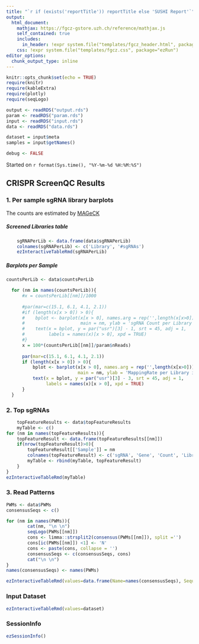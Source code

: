 ```yaml
---
title: "`r if (exists('reportTitle')) reportTitle else 'SUSHI Report'`"
output: 
  html_document:
    mathjax: https://fgcz-gstore.uzh.ch/reference/mathjax.js
    self_contained: true
    includes:
      in_header: !expr system.file("templates/fgcz_header.html", package="ezRun")
    css: !expr system.file("templates/fgcz.css", package="ezRun")
editor_options: 
  chunk_output_type: inline
---
```



```r
knitr::opts_chunk$set(echo = TRUE)
require(knitr)
require(kableExtra)
require(plotly)
require(seqLogo)

output <- readRDS("output.rds")
param <- readRDS("param.rds")
input <- readRDS("input.rds")
data <- readRDS("data.rds")

dataset = input$meta
samples = input$getNames()

debug <- FALSE
```
Started on `r format(Sys.time(), "%Y-%m-%d %H:%M:%S")`

## CRISPR ScreenQC Results {.tabset}

### 1. Per sample sgRNA library barplots

The counts are estimated by [MAGeCK](https://sourceforge.net/p/mageck/)

##### Screened Libraries table

```r
    sgRNAPerLib <- data.frame(data$sgRNAPerLib)
    colnames(sgRNAPerLib) <- c('Library', '#sgRNAs')
    ezInteractiveTableRmd(sgRNAPerLib)
```

##### Barplots per Sample

```r
countsPerLib <- data$countsPerLib

  for (nm in names(countsPerLib)){
      #x = countsPerLib[[nm]]/1000
      
      #par(mar=c(15.1, 6.1, 4.1, 2.1))
      #if (length(x[x > 0]) > 0){
      #    bplot <- barplot(x[x > 0], names.arg = rep('',length(x[x>0])), col = 'royalblue3', 
      #                     main = nm, ylab = 'sgRNA Count per Library per K', las = 2)
      #    text(x = bplot, y = par("usr")[3] - 1, srt = 45, adj = 1, 
      #         labels = names(x)[x > 0], xpd = TRUE)
      #}
      x = 100*(countsPerLib[[nm]]/param$nReads)
      
      par(mar=c(15.1, 6.1, 4.1, 2.1))
      if (length(x[x > 0]) > 0){
          bplot <- barplot(x[x > 0], names.arg = rep('',length(x[x>0])), col = 'royalblue3', 
                           main = nm, ylab = 'MappingRate per Library in %', las = 2, ylim = c(0,100))
          text(x = bplot, y = par("usr")[3] - 3, srt = 45, adj = 1, 
               labels = names(x)[x > 0], xpd = TRUE)
      }
  }
```

### 2. Top sgRNAs
```r
    topFeatureResults <- data$topFeatureResults
    myTable <- c()
for (nm in names(topFeatureResults)){
    topFeatureResult <- data.frame(topFeatureResults[[nm]])
    if(nrow(topFeatureResult)>0){
        topFeatureResult[['Sample']] = nm
        colnames(topFeatureResult) <- c('sgRNA', 'Gene', 'Count', 'Library', 'Sample')
        myTable <- rbind(myTable, topFeatureResult)
    }
}
ezInteractiveTableRmd(myTable)
```


### 3. Read Patterns
```r
PWMs <- data$PWMs
consensusSeqs <- c()

for (nm in names(PWMs)){
        cat(nm, "\n \n")
        seqLogo(PWMs[[nm]])
        cons <- limma::strsplit2(consensus(PWMs[[nm]]), split ='')
        cons[ic(PWMs[[nm]]) <1] <- 'N'
        cons <- paste(cons, collapse = '')
        consensusSeqs <- c(consensusSeqs, cons)
        cat("\n \n")
}
names(consensusSeqs) <- names(PWMs)
```

```r
ezInteractiveTableRmd(values=data.frame(Name=names(consensusSeqs), Sequence = consensusSeqs, row.names = NULL))
```


### Input Dataset
```r
ezInteractiveTableRmd(values=dataset)
```

### SessionInfo
```r
ezSessionInfo()
```